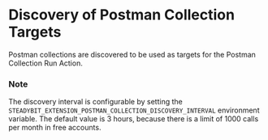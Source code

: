 # Discovery of Postman Collection Targets

Postman collections are discovered to be used as targets for the Postman Collection Run Action.

### Note
The discovery interval is configurable by setting the `STEADYBIT_EXTENSION_POSTMAN_COLLECTION_DISCOVERY_INTERVAL` environment variable. The default value is 3 hours, because there is a limit of 1000 calls per month in free accounts.
